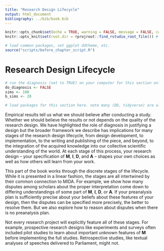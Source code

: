 ```yaml
---
title: "Research Design Lifecycle"
output: html_document
bibliography: ../bib/book.bib 
---
```


<!-- note do_bookdown is set in index.rmd, so we know if you're running just this .Rmd or compiling the book-->
```r
knitr::opts_chunk$set(echo = TRUE, warning = FALSE, message = FALSE, cache = FALSE)
knitr::opts_knit$set(root.dir = rprojroot::find_rstudio_root_file()) # files are all relative to RStudio project home
```

```r
# load common packages, set ggplot ddtheme, etc.
source("scripts/before_chapter_script.R")
```

<!-- start post here, do not edit above -->

# Research Design Lifecycle

<!-- make sure to rename the section title below -->

```r
# run the diagnosis (set to TRUE) on your computer for this section only before pushing to Github. no diagnosis will ever take place on github.
do_diagnosis <- FALSE
sims <- 100
b_sims <- 20
```

```r
# load packages for this section here. note many (DD, tidyverse) are already available, see scripts/package-list.R
```

Empirical results tell us what we should believe after conducting a study. Whether we should believe the results or not depends on the quality of the research design. We have highlighted the role of diagnosis in justifying a design but the broader framework we describe has implications for many stages of the research design lifecycle, from design development, to implementation, to the writing and publishing of the piece, and beyond, to the integration of the acquired knowledge into our collective scientific understanding of the world. At each stage of this process, your research design -- your specification of **M**, **I**, **D**, and **A** -- shapes your own choices as well as how others will learn from your work.

This part of the book works through the discrete stages of the lifecycle. While it is presented in a linear fashion, the stages are all intertwined by their common connection to MIDA. For example, we show how many disputes among scholars about the proper interpretation come down to differing understandings of some part of **M**, **I**, **D**, or **A**. If your preanalysis plan is sufficiently precise about your beliefs about these features of your design, then the disputes can be specified more precisely, the better to resolve them. But we also explore how to reason about disputes when there is no preanalysis plan.

Not every research project will explicitly feature all of these stages. For example, prospective research designs like experiments and surveys often included pilot studies to learn about important unknown features of **M** before implementing the full studies. Retrospective studies, like textual analyses of speeches delivered to Parliament, might not. 
